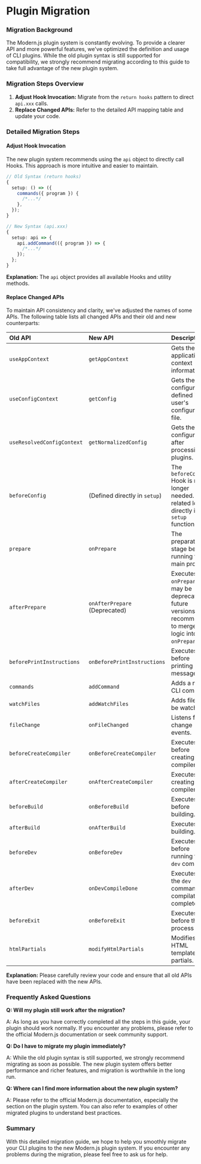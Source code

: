 # Plugin Migration

### Migration Background

The Modern.js plugin system is constantly evolving. To provide a clearer API and more powerful features, we've optimized the definition and usage of CLI plugins. While the old plugin syntax is still supported for compatibility, we strongly recommend migrating according to this guide to take full advantage of the new plugin system.

### Migration Steps Overview

1.  **Adjust Hook Invocation:** Migrate from the `return hooks` pattern to direct `api.xxx` calls.
2.  **Replace Changed APIs:** Refer to the detailed API mapping table and update your code.

### Detailed Migration Steps

#### Adjust Hook Invocation

The new plugin system recommends using the `api` object to directly call Hooks. This approach is more intuitive and easier to maintain.

```typescript
// Old Syntax (return hooks)
{
  setup: () => ({
    commands({ program }) {
      /*...*/
    },
  });
}

// New Syntax (api.xxx)
{
  setup: api => {
    api.addCommand(({ program }) => {
      /*...*/
    });
  };
}
```

**Explanation:** The `api` object provides all available Hooks and utility methods.

#### Replace Changed APIs

To maintain API consistency and clarity, we've adjusted the names of some APIs. The following table lists all changed APIs and their old and new counterparts:

| Old API                    | New API                       | Description                                                                                                                 |
| :------------------------- | :---------------------------- | :-------------------------------------------------------------------------------------------------------------------------- |
| `useAppContext`            | `getAppContext`               | Gets the application context information.                                                                                   |
| `useConfigContext`         | `getConfig`                   | Gets the configuration defined in the user's configuration file.                                                            |
| `useResolvedConfigContext` | `getNormalizedConfig`         | Gets the final configuration after processing by plugins.                                                                   |
| `beforeConfig`             | (Defined directly in `setup`) | The `beforeConfig` Hook is no longer needed. Write related logic directly in the `setup` function.                          |
| `prepare`                  | `onPrepare`                   | The preparation stage before running the main process.                                                                      |
| `afterPrepare`             | `onAfterPrepare` (Deprecated) | Executes after `onPrepare`, but may be deprecated in future versions. It's recommended to merge the logic into `onPrepare`. |
| `beforePrintInstructions`  | `onBeforePrintInstructions`   | Executes before printing log messages.                                                                                      |
| `commands`                 | `addCommand`                  | Adds a new CLI command.                                                                                                     |
| `watchFiles`               | `addWatchFiles`               | Adds files to be watched.                                                                                                   |
| `fileChange`               | `onFileChanged`               | Listens for file change events.                                                                                             |
| `beforeCreateCompiler`     | `onBeforeCreateCompiler`      | Executes before creating the compiler.                                                                                      |
| `afterCreateCompiler`      | `onAfterCreateCompiler`       | Executes after creating the compiler.                                                                                       |
| `beforeBuild`              | `onBeforeBuild`               | Executes before building.                                                                                                   |
| `afterBuild`               | `onAfterBuild`                | Executes after building.                                                                                                    |
| `beforeDev`                | `onBeforeDev`                 | Executes before running the `dev` command.                                                                                  |
| `afterDev`                 | `onDevCompileDone`            | Executes after the `dev` command compilation is complete.                                                                   |
| `beforeExit`               | `onBeforeExit`                | Executes before the process exits.                                                                                          |
| `htmlPartials`             | `modifyHtmlPartials`          | Modifies HTML template partials.                                                                                            |

**Explanation:** Please carefully review your code and ensure that all old APIs have been replaced with the new APIs.

### Frequently Asked Questions

**Q: Will my plugin still work after the migration?**

A: As long as you have correctly completed all the steps in this guide, your plugin should work normally. If you encounter any problems, please refer to the official Modern.js documentation or seek community support.

**Q: Do I have to migrate my plugin immediately?**

A: While the old plugin syntax is still supported, we strongly recommend migrating as soon as possible. The new plugin system offers better performance and richer features, and migration is worthwhile in the long run.

**Q: Where can I find more information about the new plugin system?**

A: Please refer to the official Modern.js documentation, especially the section on the plugin system. You can also refer to examples of other migrated plugins to understand best practices.

### Summary

With this detailed migration guide, we hope to help you smoothly migrate your CLI plugins to the new Modern.js plugin system. If you encounter any problems during the migration, please feel free to ask us for help.
